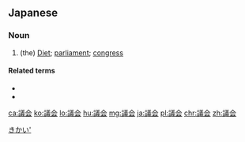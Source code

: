 {{also|议会|議會}}
==Japanese==
{{ja-kanjitab|ぎ|かい|yomi=on}}

===Noun===
{{ja-noun|ぎかい|kyu=議會}}

# (the) [[diet|Diet]]; [[parliament]]; [[congress]]
#: {{ja-usex|'''議会'''で法案の採決が行われた。|'''ぎかい''' で ほうあん の さいけつ が おこなわれた。|The Parliament voted on the bill.}}

====Related terms====
* {{ja-r|会議|gloss=(business) meeting|かいぎ}}
* {{ja-r|審議|gloss=(parliamentary) meeting|しんぎ}}

[[Category:ja:Politics|きかい']]

[[ca:議会]]
[[ko:議会]]
[[lo:議会]]
[[hu:議会]]
[[mg:議会]]
[[ja:議会]]
[[pl:議会]]
[[chr:議会]]
[[zh:議会]]